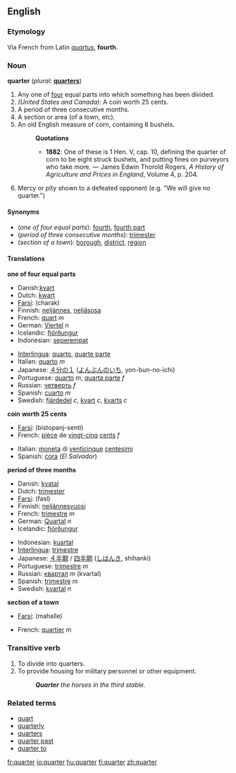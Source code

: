 ==English==

===Etymology===
Via French from Latin ''[[quartus]]'', '''fourth'''.

===Noun===
'''quarter'''  (''plural:'' '''[[quarters]]''')
# Any one of [[four]] equal parts into which something has been divided.
# ''(United States and Canada):'' A coin worth 25 cents.
# A period of three consecutive months.
# A section or area (of a town, etc).
# An old English measure of corn, containing 8 bushels.
#:'''Quotations'''
#:*'''1882''': One of these is 1 Hen. V, cap. 10, defining the quarter of corn to be eight struck bushels, and putting fines on purveyors who take more. &mdash; James Edwin Thorold Rogers, ''A History of Agriculture and Prices in England'', Volume 4, p. 204.
# Mercy or pity shown to a defeated opponent (e.g. "We will give no quarter.")

====Synonyms====
*(''one of four equal parts''): [[fourth]], [[fourth part]]
*(''period of three consecutive months''): [[trimester]]
*(''section of a town''): [[borough]], [[district]], [[region]]

====Translations====

'''one of four equal parts'''
{{top}}
*Danish:[[kvart]]
*Dutch: [[kwart]]
*[[Farsi]]: {{FAchar|[[چارک]]}} (charak)
*Finnish: [[neljännes]], [[neljäsosa]]
*French: [[quart]] ''m''
*German: [[Viertel]] ''n''
*Icelandic: [[fjórðungur]]
*Indonesian: [[seperempat]]
{{mid}}
*[[Interlingua]]: [[quarto]], [[quarte parte]]
*Italian: [[quarto]] ''m''
*Japanese: [[４分の１]] ([[よんぶんのいち]], yon-bun-no-ichi)
*Portuguese: [[quarto]] ''m'', [[quarta parte]] ''f''
*Russian: [[четверть]] ''f''
*Spanish: [[cuarto]] ''m''
*Swedish: [[fjärdedel]] ''c'', [[kvart]] ''c'', [[kvarts]] ''c''
{{bottom}}

'''coin worth 25 cents'''
{{top}}
*[[Farsi]]: {{FAchar|[[بیست و پنج سنتی]]}} (bistopanj-senti)
*French: [[pièce]] de [[vingt-cinq]] [[cent]]s ''f''
{{mid}}
*Italian: [[moneta]] di [[venticinque]] [[centesimi]]
*Spanish: [[cora]] {{f}} (''El Salvador'')
{{bottom}}

'''period of three months'''
{{top}}
*Danish: [[kvatal]]
*Dutch: [[trimester]]
*[[Farsi]]: {{FAchar|[[فصل]]}} (fasl)
*Finnish: [[neljännesvuosi]]
*French: [[trimestre#French|trimestre]] ''m''
*German: [[Quartal]] ''n''
*Icelandic: [[fjórðungur]]
{{mid}}
*Indonesian: [[kuartal]]
*[[Interlingua]]: [[trimestre#Interlingua|trimestre]]
*Japanese: [[４半期]] / [[四半期]] ([[しはんき]], shihanki)
*Portuguese: [[trimestre#Portuguese|trimestre]] ''m''
*Russian: [[квартал]] ''m'' (kvartal)
*Spanish: [[trimestre#Spanish|trimestre]] ''m''
*Swedish: [[kvartal]] ''n''
{{bottom}}

'''section of a town'''
{{top}}
*[[Farsi]]: {{FAchar|[[محله]]}} (mahalle)
{{mid}}
*French: [[quartier]] ''m''
{{bottom}}

===Transitive verb===
{{en-infl-reg-consonant|quarter||}}
# To divide into quarters.
# To provide housing for military personnel or other equipment.
#: '''''Quarter''' the horses in the third stable.''

===Related terms===
*[[quart]]
*[[quarterly]]
*[[quarters]]
*[[quarter past]]
*[[quarter to]]

[[fr:quarter]]
[[io:quarter]]
[[hu:quarter]]
[[fi:quarter]]
[[zh:quarter]]
